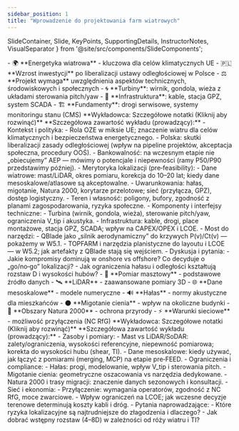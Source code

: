 ```yaml
---
sidebar_position: 1
title: "Wprowadzenie do projektowania farm wiatrowych"
---
```


  SlideContainer, 
  Slide, 
  KeyPoints, 
  SupportingDetails, 
  InstructorNotes,
  VisualSeparator 
} from '@site/src/components/SlideComponents';

<SlideContainer>

<Slide title="🌬️ Wprowadzenie do projektowania farm wiatrowych" type="info">

<KeyPoints title="📋 Kontekst energetyczny">
- 🌍 **Energetyka wiatrowa** - kluczowa dla celów klimatycznych UE
- 🇵🇱 **Wzrost inwestycji** po liberalizacji ustawy odległościowej w Polsce
- ⚖️ **Projekt wymaga** uwzględnienia aspektów technicznych, środowiskowych i społecznych
</KeyPoints>

<SupportingDetails title="🔧 Komponenty farmy">
- 🌀 **Turbiny**: wirnik, gondola, wieża z układami sterowania pitch/yaw
- 🔌 **Infrastruktura**: kable, stacja GPZ, system SCADA
- 🏗️ **Fundamenty**: drogi serwisowe, systemy monitoringu stanu (CMS)
</SupportingDetails>

<InstructorNotes>
**Wykładowca: Szczegółowe notatki (Kliknij aby rozwinąć)**
**Szczegółowa zawartość wykładu (prowadzący):**
- Kontekst i polityka:
  - Rola OZE w miksie UE; znaczenie wiatru dla celów klimatycznych i bezpieczeństwa energetycznego.
  - Polska: skutki liberalizacji zasady odległościowej (wpływ na pipeline projektów, akceptacja społeczna, procedury OOŚ).
  - Bankowalność: na wczesnym etapie nie „obiecujemy” AEP — mówimy o potencjale i niepewności (ramy P50/P90 przedstawimy później).
- Merytoryka lokalizacji (pre‑feasibility):
  - Dane wiatrowe: mast/LiDAR, okres pomiaru, korekcja do 10–20 lat; kiedy dane mesoskalowe/atlasowe są akceptowalne.
  - Uwarunkowania: hałas, migotanie, Natura 2000, korytarze przelotowe; sieć (przyłącza, GPZ), dostęp logistyczny.
  - Teren i własność: poligony, bufory, zgodność z planami zagospodarowania, ryzyka społeczne.
- Komponenty i interfejsy techniczne:
  - Turbina (wirnik, gondola, wieża), sterowanie pitch/yaw, ograniczenia V_tip i akustyka.
  - Infrastruktura: kable, drogi, place montażowe, stacja GPZ, SCADA; wpływ na CAPEX/OPEX i LCOE.
- Most do narzędzi:
  - QBlade jako „silnik aerodynamiczny” do krzywych P(v)/Ct(v) — pokażemy w W5.1.
  - TOPFARM i narzędzia planistyczne do layoutu i LCOE — w W5.2; jak artefakty z QBlade stają się wejściem.
- Dyskusja i pytania:
  - Jakie kompromisy dominują w onshore vs offshore? Co decyduje o „go/no‑go” lokalizacji?
  - Jak ograniczenia hałasu i odległości kształtują rozstaw D i wysokości hubów?
</InstructorNotes>

</Slide>

<VisualSeparator type="energy" />

<Slide title="🎯 Kryteria lokalizacyjne farm wiatrowych" type="tip">

<KeyPoints title="📊 Zasoby wiatrowe">
- 📏 **Pomiar masztowy** - podstawowe źródło danych
- 🛰️ **LiDAR** - zaawansowane pomiary 3D
- 🌐 **Dane mesoskalowe** - modele numeryczne
</KeyPoints>

<SupportingDetails title="🌱 Ograniczenia środowiskowe">
- 🔊 **Hałas** - normy akustyczne dla mieszkańców
- 🌑 **Migotanie cienia** - wpływ na okoliczne budynki
- 🦅 **Obszary Natura 2000** - ochrona przyrody
- ⚡ **Warunki sieciowe** - możliwość przyłączenia (NC RfG)
</SupportingDetails>

<InstructorNotes>
**Wykładowca: Szczegółowe notatki (Kliknij aby rozwinąć)**
**Szczegółowa zawartość wykładu (prowadzący):**
- Zasoby i pomiary:
  - Mast vs LiDAR/SoDAR: zalety/ograniczenia, wysokości referencyjne, niepewność pomiarowa; korekta do wysokości hubu (shear, TI).
  - Dane mesoskalowe: kiedy używać, jak łączyć z pomiarami (merging, MCP) na etapie pre‑FEED.
- Ograniczenia i compliance:
  - Hałas: progi, modelowanie, wpływ V_tip i sterowania pitch.
  - Migotanie cienia: geometryczne oszacowania vs narzędzia dedykowane.
  - Natura 2000 i trasy migracji: znaczenie danych sezonowych i konsultacji.
- Sieć i ekonomia:
  - Przyłączenie: wymagania operatorów, zgodność z NC RfG, moce zwarciowe.
  - Wpływ ograniczeń na LCOE; jak wczesne decyzje terenowe determinują koszty kabli i dróg.
- Pytania naprowadzające:
  - Które ryzyka lokalizacyjne są najtrudniejsze do złagodzenia i dlaczego?
  - Jak dobrać wstępny rozstaw (4–8D) w zależności od róży wiatru i TI?
</InstructorNotes>

</Slide>

<VisualSeparator type="default" />

</SlideContainer>

